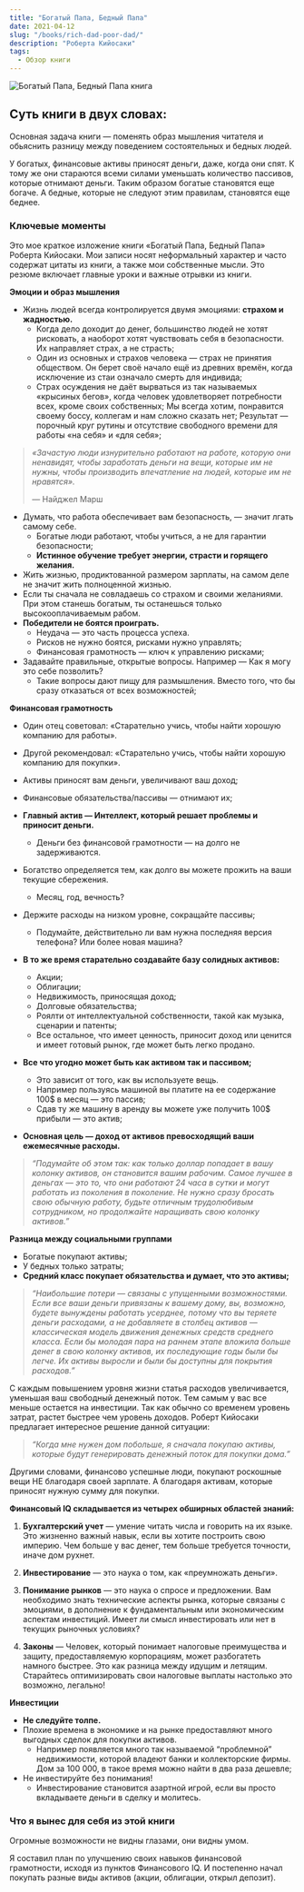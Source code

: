 ```yaml
---
title: "Богатый Папа, Бедный Папа"
date: 2021-04-12
slug: "/books/rich-dad-poor-dad/"
description: "Роберта Кийосаки"
tags:
  - Обзор книги 
---
```


<div className="image-container">
    <div className="image_item">
        <img alt="Богатый Папа, Бедный Папа книга" src="/images/rich-dad-poor-dad-book.jpeg" />
    </div>
</div>

<style jsx>{`
  .image-container {
    width: 300px;
    height: 300px;
    margin: auto;
    position: relative;
    margin-bottom: 240px;
    text-align: center;
  }
   .image-container img {
    margin-top: 0.5rem;
    max-width: 100%;
    max-height: 100%;
  }
`}</style>

 ## Суть книги в двух словах:

Основная задача книги — поменять образ мышления читателя и обьяснить разницу между поведением состоятельных и бедных людей. 

У богатых, финансовые активы приносят деньги, даже, когда они спят. К тому же они стараются всеми силами уменьшать количество пассивов, которые отнимают деньги. Таким образом богатые становятся еще богаче. А бедные, которые не следуют этим правилам, становятся еще беднее.

### Ключевые моменты

Это мое краткое изложение книги «Богатый Папа, Бедный Папа» Роберта Кийосаки. Мои записи носят неформальный характер и часто содержат цитаты из книги, а также мои собственные мысли. Это резюме включает главные уроки и важные отрывки из книги.

**Эмоции и образ мышления**

* Жизнь людей всегда контролируется двумя эмоциями: **страхом и жадностью.**
    * Когда дело доходит до денег, большинство людей не хотят рисковать, а наоборот хотят чувствовать себя в безопасности. Их направляет страх, а не страсть; 
    * Один из основных и страхов человека — страх не принятия обществом. Он берет своё начало ещё из древних времён, когда исключение из стаи означало смерть для индивида; 
    * Страх осуждения не даёт вырваться из так называемых «крысиных бегов», когда человек удовлетворяет потребности всех, кроме своих собственных; Мы всегда хотим, понравится своему боссу, коллегам и нам сложно сказать нет; Результат — порочный круг рутины и отсутствие свободного времени для работы «на себя» и «для себя»;

> _«Зачастую люди изнурительно работают на работе, которую они ненавидят, чтобы заработать деньги на вещи, которые им не нужны, чтобы производить впечатление на людей, которые им не нравятся»._ 
>
> — Найджел Марш

* Думать, что работа обеспечивает вам безопасность, — значит лгать самому себе.
    * Богатые люди работают, чтобы учиться, а не для гарантии безопасности;
    * **Истинное обучение требует энергии, страсти и горящего желания.** 
* Жить жизнью, продиктованной размером зарплаты, на самом деле не значит жить полноценной жизнью.
* Если ты сначала не совладаешь со страхом и своими желаниями. При этом станешь богатым, ты останешься только высокооплачиваемым рабом.
* **Победители не боятся проиграть.** 
    * Неудача — это часть процесса успеха. 
    * Рисков не нужно боятся, рисками нужно управлять;
    * Финансовая грамотность — ключ к управлению рисками; 
* Задавайте правильные, открытые вопросы. Например — Как я могу это себе позволить?
    * Такие вопросы дают пищу для размышления. Вместо того, что бы сразу отказаться от всех возможностей; 

**Финансовая грамотность**

* Один отец советовал: «Старательно учись, чтобы найти хорошую компанию для работы».
* Другой рекомендовал: «Старательно учись, чтобы найти хорошую компанию для покупки».


* Активы приносят вам деньги, увеличивают ваш доход;
* Финансовые обязательства/пассивы — отнимают их;
* **Главный актив — Интеллект, который решает проблемы и приносит деньги.** 
    * Деньги без финансовой грамотности — на долго не задерживаются.
* Богатство определяется тем, как долго вы можете прожить на ваши текущие сбережения. 
    * Месяц, год, вечность?
* Держите расходы на низком уровне, сокращайте пассивы; 
    * Подумайте, действительно ли вам нужна последняя версия телефона? Или более новая машина?
* **В то же время старательно создавайте базу солидных активов:**
    * Акции;
    * Облигации;
    * Недвижимость, приносящая доход;
    * Долговые обязательства;
    * Роялти от интеллектуальной собственности, такой как музыка, сценарии и патенты;
    * Все остальное, что имеет ценность, приносит доход или ценится и имеет готовый рынок, где может быть легко продано.


* **Все что угодно может быть как активом так и пассивом;**
    * Это зависит от того, как вы используете вещь. 
    * Например пользуясь машиной вы платите на ее содержание 100$ в месяц — это пассив;
    * Сдав ту же машину в аренду вы можете уже получить 100$ прибыли — это актив;

* **Основная цель — доход от активов превосходящий ваши ежемесячные расходы.**

> _“Подумайте об этом так: как только доллар попадает в вашу колонку активов, он становится вашим рабочим. Самое лучшее в деньгах — это то, что они работают 24 часа в сутки и могут работать из поколения в поколение. Не нужно сразу бросать свою обычную работу, будьте отличным трудолюбивым сотрудником, но продолжайте наращивать свою колонку активов.”_

**Разница между социальными группами**

* Богатые покупают активы;
* У бедных только затраты; 
* **Средний класс покупает обязательства и думает, что это активы;**

> _“Наибольшие потери — связаны с упущенными возможностями. Если все ваши деньги привязаны к вашему дому, вы, возможно, будете вынуждены работать усерднее, потому что вы теряете деньги расходами, а не добавляете в столбец активов — классическая модель движения денежных средств среднего класса. Если бы молодая пара на раннем этапе вложила больше денег в свою колонку активов, их последующие годы были бы легче. Их активы выросли и были бы доступны для покрытия расходов.”_

C каждым повышением уровня жизни статья расходов увеличивается, уменьшая ваш свободный денежный поток. Тем самым у вас все меньше остается на инвестиции. Так как обычно со временем уровень затрат, растет быстрее чем уровень доходов. Роберт Кийосаки предлагает интересное решение данной ситуации: 

> _“Когда мне нужен дом побольше, я сначала покупаю активы, которые будут генерировать денежный поток для покупки дома.”_

Другими словами, финансово успешные люди, покупают роскошные вещи НЕ благодаря своей зарплате. А благодаря активам, которые приносят нужную сумму для покупки.

**Финансовый IQ складывается из четырех обширных областей знаний:**

1. **Бухгалтерский учет** — умение читать числа и говорить на их языке. Это жизненно важный навык, если вы хотите построить свою империю. Чем больше у вас денег, тем больше требуется точности, иначе дом рухнет.

2. **Инвестирование** — это наука о том, как «преумножать деньги».

3. **Понимание рынков** — это наука о спросе и предложении. Вам необходимо знать технические аспекты рынка, которые связаны с эмоциями, в дополнение к фундаментальным или экономическим аспектам инвестиций. Имеет ли смысл инвестировать или нет в текущих рыночных условиях?

4. **Законы** — Человек, который понимает налоговые преимущества и защиту, предоставляемую корпорациям, может разбогатеть намного быстрее. Это как разница между идущим и летящим. Старайтесь оптимизировать свои налоговые выплаты настолько это возможно, легально! 


**Инвестиции**

* **Не следуйте толпе.** 
* Плохие времена в экономике и на рынке предоставляют много выгодных сделок для покупки активов.
    * Например появляется много так называемой “проблемной” недвижимости, которой владеют банки и коллекторские фирмы. Дом за 100 000, в такое время можно найти в два раза дешевле;
* Не инвестируйте без понимания! 
    * Инвестирование становится азартной игрой, если вы просто вкладываете деньги в сделку и молитесь.


### Что я вынес для себя из этой книги 

Огромные возможности не видны глазами, они видны умом.

Я составил план по улучшению своих навыков финансовой грамотности, исходя из пунктов Финансового IQ. И постепенно начал покупать разные виды активов (акции, облигации, открыл депозит). 
